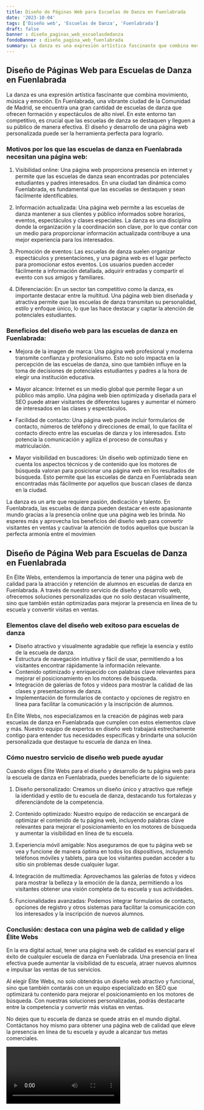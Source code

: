 ```yaml
---
title: Diseño de Páginas Web para Escuelas de Danza en Fuenlabrada
date: '2023-10-04'
tags: ['Diseño web', 'Escuelas de Danza', 'Fuenlabrada']
draft: false
banner : diseño_paginas_web_escuelasdedanza
fondoBanner : diseño_pagina_web_fuenlabrada
summary: La danza es una expresión artística fascinante que combina movimiento, música y emoción. En Fuenlabrada, una vibrante ciudad de la Comunidad de Madrid, se encuentra una gran cantidad de escuelas de danza que ofrecen formación y espectáculos de alto nivel. En este entorno tan competitivo, es crucial que las escuelas de danza se destaquen y lleguen a su público de manera efectiva. El diseño y desarrollo de una página web personalizada puede ser la herramienta perfecta para lograrlo.
---
```


## Diseño de Páginas Web para Escuelas de Danza en Fuenlabrada

La danza es una expresión artística fascinante que combina movimiento, música y emoción. En Fuenlabrada, una vibrante ciudad de la Comunidad de Madrid, se encuentra una gran cantidad de escuelas de danza que ofrecen formación y espectáculos de alto nivel. En este entorno tan competitivo, es crucial que las escuelas de danza se destaquen y lleguen a su público de manera efectiva. El diseño y desarrollo de una página web personalizada puede ser la herramienta perfecta para lograrlo.

### Motivos por los que las escuelas de danza en Fuenlabrada necesitan una página web:

1. Visibilidad online: Una página web proporciona presencia en internet y permite que las escuelas de danza sean encontradas por potenciales estudiantes y padres interesados. En una ciudad tan dinámica como Fuenlabrada, es fundamental que las escuelas se destaquen y sean fácilmente identificables.

2. Información actualizada: Una página web permite a las escuelas de danza mantener a sus clientes y público informados sobre horarios, eventos, espectáculos y clases especiales. La danza es una disciplina donde la organización y la coordinación son clave, por lo que contar con un medio para proporcionar información actualizada contribuye a una mejor experiencia para los interesados.

3. Promoción de eventos: Las escuelas de danza suelen organizar espectáculos y presentaciones, y una página web es el lugar perfecto para promocionar estos eventos. Los usuarios pueden acceder fácilmente a información detallada, adquirir entradas y compartir el evento con sus amigos y familiares.

4. Diferenciación: En un sector tan competitivo como la danza, es importante destacar entre la multitud. Una página web bien diseñada y atractiva permite que las escuelas de danza transmitan su personalidad, estilo y enfoque único, lo que las hace destacar y captar la atención de potenciales estudiantes.

### Beneficios del diseño web para las escuelas de danza en Fuenlabrada:

- Mejora de la imagen de marca: Una página web profesional y moderna transmite confianza y profesionalismo. Esto no solo impacta en la percepción de las escuelas de danza, sino que también influye en la toma de decisiones de potenciales estudiantes y padres a la hora de elegir una institución educativa.

- Mayor alcance: Internet es un medio global que permite llegar a un público más amplio. Una página web bien optimizada y diseñada para el SEO puede atraer visitantes de diferentes lugares y aumentar el número de interesados en las clases y espectáculos.

- Facilidad de contacto: Una página web puede incluir formularios de contacto, números de teléfono y direcciones de email, lo que facilita el contacto directo entre las escuelas de danza y los interesados. Esto potencia la comunicación y agiliza el proceso de consultas y matriculación.

- Mayor visibilidad en buscadores: Un diseño web optimizado tiene en cuenta los aspectos técnicos y de contenido que los motores de búsqueda valoran para posicionar una página web en los resultados de búsqueda. Esto permite que las escuelas de danza en Fuenlabrada sean encontradas más fácilmente por aquellos que buscan clases de danza en la ciudad.

La danza es un arte que requiere pasión, dedicación y talento. En Fuenlabrada, las escuelas de danza pueden destacar en este apasionante mundo gracias a la presencia online que una página web les brinda. No esperes más y aprovecha los beneficios del diseño web para convertir visitantes en ventas y cautivar la atención de todos aquellos que buscan la perfecta armonía entre el movimien

<GifSeo />

<Cta />

## **Diseño de Página Web para Escuelas de Danza en Fuenlabrada**

En Élite Webs, entendemos la importancia de tener una página web de calidad para la atracción y retención de alumnos en escuelas de danza en Fuenlabrada. A través de nuestro servicio de diseño y desarrollo web, ofrecemos soluciones personalizadas que no solo destacan visualmente, sino que también están optimizadas para mejorar la presencia en línea de tu escuela y convertir visitas en ventas.

### **Elementos clave del diseño web exitoso para escuelas de danza**

- Diseño atractivo y visualmente agradable que refleje la esencia y estilo de la escuela de danza.
- Estructura de navegación intuitiva y fácil de usar, permitiendo a los visitantes encontrar rápidamente la información relevante.
- Contenido optimizado y enriquecido con palabras clave relevantes para mejorar el posicionamiento en los motores de búsqueda.
- Integración de galerías de fotos y videos para mostrar la calidad de las clases y presentaciones de danza.
- Implementación de formularios de contacto y opciones de registro en línea para facilitar la comunicación y la inscripción de alumnos.

En Élite Webs, nos especializamos en la creación de páginas web para escuelas de danza en Fuenlabrada que cumplen con estos elementos clave y más. Nuestro equipo de expertos en diseño web trabajará estrechamente contigo para entender tus necesidades específicas y brindarte una solución personalizada que destaque tu escuela de danza en línea.

### **Cómo nuestro servicio de diseño web puede ayudar**

Cuando eliges Élite Webs para el diseño y desarrollo de tu página web para la escuela de danza en Fuenlabrada, puedes beneficiarte de lo siguiente:

1. Diseño personalizado: Creamos un diseño único y atractivo que refleje la identidad y estilo de tu escuela de danza, destacando tus fortalezas y diferenciándote de la competencia.

2. Contenido optimizado: Nuestro equipo de redacción se encargará de optimizar el contenido de tu página web, incluyendo palabras clave relevantes para mejorar el posicionamiento en los motores de búsqueda y aumentar la visibilidad en línea de tu escuela.

3. Experiencia móvil amigable: Nos aseguramos de que tu página web se vea y funcione de manera óptima en todos los dispositivos, incluyendo teléfonos móviles y tablets, para que los visitantes puedan acceder a tu sitio sin problemas desde cualquier lugar.

4. Integración de multimedia: Aprovechamos las galerías de fotos y videos para mostrar la belleza y la emoción de la danza, permitiendo a los visitantes obtener una visión completa de tu escuela y sus actividades.

5. Funcionalidades avanzadas: Podemos integrar formularios de contacto, opciones de registro y otros sistemas para facilitar la comunicación con los interesados y la inscripción de nuevos alumnos.

### **Conclusión: destaca con una página web de calidad y elige Élite Webs**

En la era digital actual, tener una página web de calidad es esencial para el éxito de cualquier escuela de danza en Fuenlabrada. Una presencia en línea efectiva puede aumentar la visibilidad de tu escuela, atraer nuevos alumnos e impulsar las ventas de tus servicios.

Al elegir Élite Webs, no solo obtendrás un diseño web atractivo y funcional, sino que también contarás con un equipo especializado en SEO que optimizará tu contenido para mejorar el posicionamiento en los motores de búsqueda. Con nuestras soluciones personalizadas, podrás destacarte entre la competencia y convertir más visitas en ventas.

No dejes que tu escuela de danza se quede atrás en el mundo digital. Contáctanos hoy mismo para obtener una página web de calidad que eleve la presencia en línea de tu escuela y ayude a alcanzar tus metas comerciales.

<Video />

<CtaBot job='Escuelas de Danza' city='Fuenlabrada'/>

<Gmaps query='Fuenlabrada+españa+maps' />